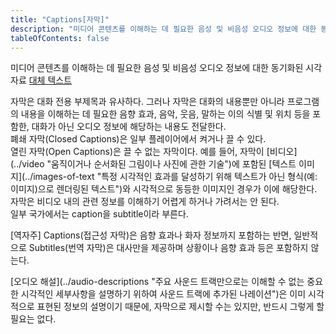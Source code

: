 ```yaml
---
title: "Captions[자막]"
description: "미디어 콘텐츠를 이해하는 데 필요한 음성 및 비음성 오디오 정보에 대한 동기화된 시각자료 대체 텍스트"
tableOfContents: false
---
```



미디어 콘텐츠를 이해하는 데 필요한 음성 및 비음성 오디오 정보에 대한 동기화된 시각자료 [대체 텍스트](../text-alternative "텍스트 아닌 콘텐츠와 프로그래밍 방식으로 연계되어 있거나 텍스트 아닌 콘텐츠와 프로그래밍 방식으로 연계된 텍스트로부터 참고되는 텍스트. 프로그래밍 방식으로 연계된 텍스트는 텍스트 아닌 콘텐츠에서 위치를 프로그래밍 방식으로 판별할 수 있는 텍스트")

<Aside title="참고 1">
자막은 대화 전용 부제목과 유사하다. 그러나 자막은 대화의 내용뿐만 아니라 프로그램의 내용을 이해하는 데 필요한 음향 효과, 음악, 웃음, 말하는 이의 식별 및 위치 등을 포함한, 대화가 아닌 오디오 정보에 해당하는 내용도 전달한다.
</Aside>
<Aside title="참고 2">
폐쇄 자막(<span lang="en">Closed Captions</span>)은 일부 플레이어에서 켜거나 끌 수 있다.
</Aside>
<Aside title="참고 3">
열린 자막(<span lang="en">Open Captions</span>)은 끌 수 없는 자막이다. 예를 들어, 자막이 [비디오](../video "움직이거나 순서화된 그림이나 사진에 관한 기술")에 포함된 [텍스트 이미지](../images-of-text "특정 시각적인 효과를 달성하기 위해 텍스트가 아닌 형식(예: 이미지)으로 렌더링된 텍스트")와 시각적으로 동등한 이미지인 경우가 이에 해당한다.
</Aside>
<Aside title="참고 4">
자막은 비디오 내의 관련 정보를 이해하기 어렵게 하거나 가려서는 안 된다.
</Aside>
<Aside title="참고 5">
일부 국가에서는 <span lang="en">caption</span>을 <span lang="en">subtitle</span>이라 부른다.

\[역자주\] Captions(접근성 자막)은 음향 효과나 화자 정보까지 포함하는 반면, 일반적으로 Subtitles(번역 자막)은 대사만을 제공하며 상황이나 음향 효과 등은 포함하지 않는다.
</Aside>
<Aside title="참고 6">
[오디오 해설](../audio-descriptions "주요 사운드 트랙만으로는 이해할 수 없는 중요한 시각적인 세부사항을 설명하기 위하여 사운드 트랙에 추가된 나레이션")은 이미 시각적으로 표현된 정보의 설명이기 때문에, 자막으로 제시할 수는 있지만, 반드시 그렇게 할 필요는 없다.
</Aside>